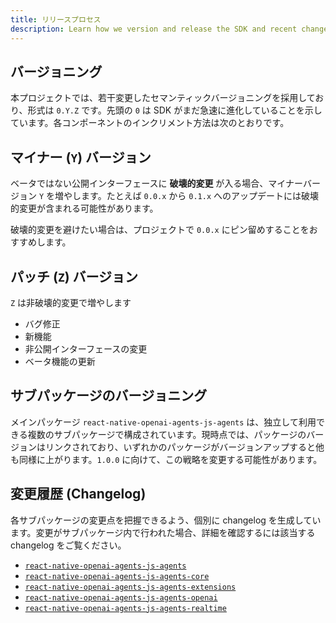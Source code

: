 ```yaml
---
title: リリースプロセス
description: Learn how we version and release the SDK and recent changes.
---
```


## バージョニング

本プロジェクトでは、若干変更したセマンティックバージョニングを採用しており、形式は `0.Y.Z` です。先頭の `0` は SDK がまだ急速に進化していることを示しています。各コンポーネントのインクリメント方法は次のとおりです。

## マイナー (`Y`) バージョン

ベータではない公開インターフェースに **破壊的変更** が入る場合、マイナーバージョン `Y` を増やします。たとえば `0.0.x` から `0.1.x` へのアップデートには破壊的変更が含まれる可能性があります。

破壊的変更を避けたい場合は、プロジェクトで `0.0.x` にピン留めすることをおすすめします。

## パッチ (`Z`) バージョン

`Z` は非破壊的変更で増やします

- バグ修正
- 新機能
- 非公開インターフェースの変更
- ベータ機能の更新

## サブパッケージのバージョニング

メインパッケージ `react-native-openai-agents-js-agents` は、独立して利用できる複数のサブパッケージで構成されています。現時点では、パッケージのバージョンはリンクされており、いずれかのパッケージがバージョンアップすると他も同様に上がります。`1.0.0` に向けて、この戦略を変更する可能性があります。

## 変更履歴 (Changelog)

各サブパッケージの変更点を把握できるよう、個別に changelog を生成しています。変更がサブパッケージ内で行われた場合、詳細を確認するには該当する changelog をご覧ください。

- [`react-native-openai-agents-js-agents`](https://github.com/openai/openai-agents-js/blob/main/packages/agents/CHANGELOG.md)
- [`react-native-openai-agents-js-agents-core`](https://github.com/openai/openai-agents-js/blob/main/packages/agents-core/CHANGELOG.md)
- [`react-native-openai-agents-js-agents-extensions`](https://github.com/openai/openai-agents-js/blob/main/packages/agents-extensions/CHANGELOG.md)
- [`react-native-openai-agents-js-agents-openai`](https://github.com/openai/openai-agents-js/blob/main/packages/agents-openai/CHANGELOG.md)
- [`react-native-openai-agents-js-agents-realtime`](https://github.com/openai/openai-agents-js/blob/main/packages/agents-realtime/CHANGELOG.md)
